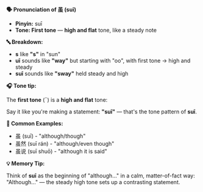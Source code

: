 **🗣️ Pronunciation of 虽 (suī)**

- **Pinyin:** suī
- **Tone: First tone** — **high and flat** tone, like a steady note

**🔤 Breakdown:**

- **s** like **"s"** in "sun"
- **uī** sounds like **"way"** but starting with "oo", with first tone → high and steady
- **suī** sounds like **"sway"** held steady and high

**🎧 Tone tip:**

The **first tone** (¯) is a **high and flat** tone:

Say it like you're making a statement: **"suī"** — that's the tone pattern of **suī**.

**📝 Common Examples:**

- 虽 (suī) - "although/though"
- 虽然 (suī rán) - "although/even though"
- 虽说 (suī shuō) - "although it is said"

**💡 Memory Tip:**

Think of **suī** as the beginning of "although..." in a calm, matter-of-fact way: "Although..." —
the steady high tone sets up a contrasting statement.
